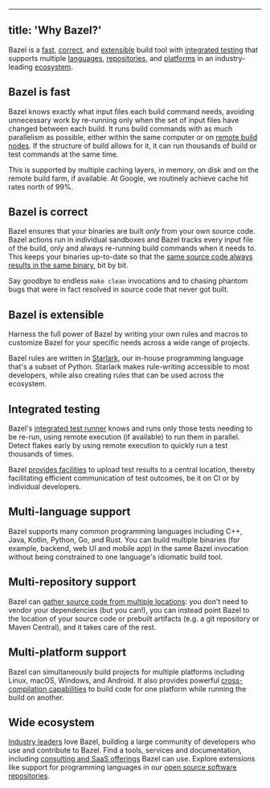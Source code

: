 
---
title: 'Why Bazel?'
---



Bazel is a [fast](#fast), [correct](#correct), and [extensible](#extensible)
build tool with [integrated testing](#integrated-testing) that supports multiple
[languages](#multi-language), [repositories](#multi-repository), and
[platforms](#multi-platform) in an industry-leading [ecosystem](#ecosystem).

## Bazel is fast 

Bazel knows exactly what input files each build command needs, avoiding
unnecessary work by re-running only when the set of input files have
changed between each build.
It runs build commands with as much parallelism as possible, either within the
same computer or on [remote build nodes](/remote/rbe). If the structure of build
allows for it, it can run thousands of build or test commands at the same time.

This is supported by multiple caching layers, in memory, on disk and on the
remote build farm, if available. At Google, we routinely achieve cache hit rates
north of 99%.

## Bazel is correct 

Bazel ensures that your binaries are built *only* from your own
source code. Bazel actions run in individual sandboxes and Bazel tracks
every input file of the build, only and always re-running build
commands when it needs to. This keeps your binaries up-to-date so that the
[same source code always results in the same binary](/basics/hermeticity), bit
by bit.

Say goodbye to endless `make clean` invocations and to chasing phantom bugs
that were in fact resolved in source code that never got built.

## Bazel is extensible 

Harness the full power of Bazel by writing your own rules and macros to
customize Bazel for your specific needs across a wide range of projects.

Bazel rules are written in [Starlark](/rules/language), our
in-house programming language that's a subset of Python. Starlark makes
rule-writing accessible to most developers, while also creating rules that can
be used across the ecosystem.

## Integrated testing 

Bazel's [integrated test runner](/docs/user-manual#running-tests)
knows and runs only those tests needing to be re-run, using remote execution
(if available) to run them in parallel. Detect flakes early by using remote
execution to quickly run a test thousands of times.

Bazel [provides facilities](/remote/bep) to upload test results to a central
location, thereby facilitating efficient communication of test outcomes, be it
on CI or by individual developers.

## Multi-language support 

Bazel supports many common programming languages including C++, Java,
Kotlin, Python, Go, and Rust. You can build multiple binaries (for example,
backend, web UI and mobile app) in the same Bazel invocation without being
constrained to one language's idiomatic build tool.

## Multi-repository support 

Bazel can [gather source code from multiple locations](/external/overview): you
don't need to vendor your dependencies (but you can!), you can instead point
Bazel to the location of your source code or prebuilt artifacts (e.g. a git
repository or Maven Central), and it takes care of the rest.

## Multi-platform support 

Bazel can simultaneously build projects for multiple platforms including Linux,
macOS, Windows, and Android. It also provides powerful
[cross-compilation capabilities](/extending/platforms) to build code for one
platform while running the build on another.

## Wide ecosystem 

[Industry leaders](/community/users) love Bazel, building a large
community of developers who use and contribute to Bazel. Find a tools, services
and documentation, including [consulting and SaaS offerings](/community/experts)
Bazel can use. Explore extensions like support for programming languages in
our [open source software repositories](/rules).
